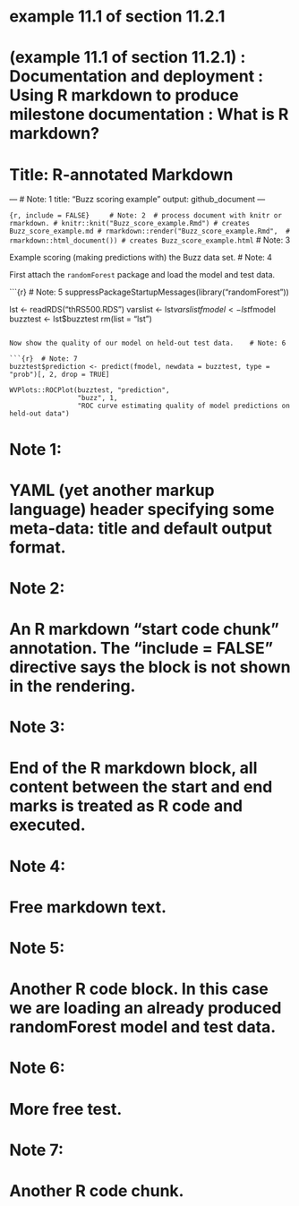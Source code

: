 # example 11.1 of section 11.2.1 
# (example 11.1 of section 11.2.1)  : Documentation and deployment : Using R markdown to produce milestone documentation : What is R markdown? 
# Title: R-annotated Markdown 

---  	# Note: 1 
title: "Buzz scoring example"
output: github_document
---

```{r, include = FALSE} 	# Note: 2 
# process document with knitr or rmarkdown.
# knitr::knit("Buzz_score_example.Rmd") # creates Buzz_score_example.md
# rmarkdown::render("Buzz_score_example.Rmd", 
#                   rmarkdown::html_document()) # creates Buzz_score_example.html
``` 	# Note: 3 

Example scoring (making predictions with) the Buzz data set. 	# Note: 4 

First attach the `randomForest` package and load the model and test data.

```{r} 	# Note: 5 
suppressPackageStartupMessages(library("randomForest"))

lst <- readRDS("thRS500.RDS")
varslist <- lst$varslist
fmodel <- lst$fmodel
buzztest <- lst$buzztest
rm(list = "lst")
```

Now show the quality of our model on held-out test data. 	# Note: 6 

```{r} 	# Note: 7 
buzztest$prediction <- predict(fmodel, newdata = buzztest, type = "prob")[, 2, drop = TRUE]

WVPlots::ROCPlot(buzztest, "prediction", 
                 "buzz", 1, 
                 "ROC curve estimating quality of model predictions on held-out data")
```

# Note 1: 
#   YAML (yet another markup language) header specifying some meta-data: title and default output format. 

# Note 2: 
#   An R markdown "start code chunk" annotation. The "include = FALSE" directive says the block is not shown in the rendering. 

# Note 3: 
#   End of the R markdown block, all content between the start and end marks is treated as R code and executed. 

# Note 4: 
#   Free markdown text. 

# Note 5: 
#   Another R code block. In this case we are loading an already produced randomForest model and test data. 

# Note 6: 
#   More free test. 

# Note 7: 
#   Another R code chunk. 


